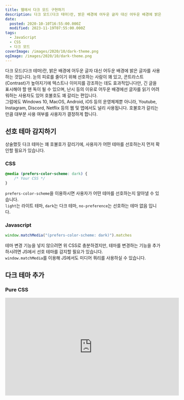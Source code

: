 ```yaml
---
title: 웹에서 다크 모드 구현하기
description: 다크 모드(다크 테마)란, 밝은 배경에 어두운 글자 대신 어두운 배경에 밝은 글자를 사용하는 것입니다. 눈의 피로를 줄이기 위해 선호하는 사람이 꽤 있고, 콘트라스트(Contrast)가 높아지기에 텍스트나 이미지를 강조하는 데도 효과적입니다만, 긴 글을 표시해야 할 땐 독이 될 수 있으며, 난시 등의 이유로 어두운 배경에선 글자를 읽기 어려워하는 사용자도 있어 호불호도 꽤 갈리는 편입니다.그럼에도 Windows 10, MacOS,
date:
  posted: 2020-10-10T16:55:00.000Z
  modified: 2023-11-19T07:55:00.000Z
tags:
  - JavaScript
  - CSS
  - 다크 모드
coverImage: /images/2020/10/dark-theme.png
ogImage: /images/2020/10/dark-theme.png
---
```


다크 모드(다크 테마)란, 밝은 배경에 어두운 글자 대신 어두운 배경에 밝은 글자를 사용하는 것입니다. 눈의 피로를 줄이기 위해 선호하는 사람이 꽤 있고, 콘트라스트(Contrast)가 높아지기에 텍스트나 이미지를 강조하는 데도 효과적입니다만, 긴 글을 표시해야 할 땐 독이 될 수 있으며, 난시 등의 이유로 어두운 배경에선 글자를 읽기 어려워하는 사용자도 있어 호불호도 꽤 갈리는 편입니다.  
그럼에도 Windows 10, MacOS, Android, iOS 등의 운영체제뿐 아니라, Youtube, Instagram, Discord, Netflix 등의 웹 및 앱에서도 널리 사용됩니다. 호불호가 갈리는 만큼 대부분 사용 여부를 사용자가 결정하게 합니다.

## 선호 테마 감지하기

상술했듯 다크 테마는 꽤 호불호가 갈리기에, 사용자가 어떤 테마를 선호하는지 먼저 확인할 필요가 있습니다.

### CSS

```css
@media (prefers-color-scheme: dark) {
    /* Your CSS */
}
```

`prefers-color-scheme`을 이용하시면 사용자가 어떤 테마를 선호하는지 알아낼 수 있습니다.  
`light`는 라이트 테마, `dark`는 다크 테마, `no-preference`는 선호하는 테마 없음 입니다.

### Javascript

```js
window.matchMedia("(prefers-color-scheme: dark)").matches
```

테마 변경 기능을 넣지 않으려면 위 CSS로 충분하겠지만, 테마를 변경하는 기능을 추가하시려면 JS에서 선호 테마를 감지할 필요가 있습니다.  
`window.matchMedia`를 이용해 JS에서도 미디어 쿼리를 사용하실 수 있습니다.

## 다크 테마 추가

### Pure CSS

<iframe allowfullscreen="true" frameborder="0" width="560" height="315" src="https://codepen.io/marshall-ku/embed/MWewWwL?default-tab=result" title="Pure CSS Dark Theme" loading="lazy" />

테마를 변경하지 않고 시스템 테마만 따르려면 CSS로만 작업하셔도 충분합니다.

```css
a {
    color: #0000ee;
}

@media (prefers-color-scheme: dark) {
    body {
        background: #121212;
        color: #bbb;
    }

    a {
        color: #3ea6ff;
    }
}
```

CSS는 스타일이 겹치면 더 아래에 있는 걸 적용하기 때문에, 반드시 다크 테마의 스타일이 아래로 오게만 해주시면 됩니다.

### Class

<iframe allowfullscreen="true" frameborder="0" width="560" height="315" src="https://codepen.io/marshall-ku/embed/vYKOEXz?default-tab=result" title="Dark Theme with html class" loading="lazy" />

```js
if (window.matchMedia("(prefers-color-scheme: dark)").matches) {
    document.documentElement.classList.add("dark");
}
```

사용자가 다크 테마를 사용하면 `html`(body도 무관)에 dark란 class를 추가하게 했습니다.

이 스크립트를 `body` 태그가 끝나는 지점 앞에 추가하면 렌더링을 차단하진 않지만, 사용자가 다크 테마를 사용해도 스크립트를 불러오기 전까진 밝은 배경이 보일 겁니다.  
`head` 태그 내부에 추가하면 밝은 배경은 보이지 않지만, 렌더링을 차단합니다.

```css
html {
    color: #343434;
}

html.dark {
    background: #121212;
    color: #bbb;
}

html.dark a {
    color: #3ea6ff;
}
```

CSS는 Pure CSS로 작성한 것과 크게 다르지 않지만

```js
document.getElementById("toggleTheme").addEventListener("click", () => {
    document.documentElement.classList.toggle("dark");
});
```

`button#toggleTheme`을 추가하시고 위 스크립트를 추가하시면 이제 라이트와 다크 테마를 토글할 수 있게 되었습니다.

### CSS 변수

<iframe allowfullscreen="true" frameborder="0" width="560" height="315" src="https://codepen.io/marshall-ku/embed/vYKOEXz?default-tab=result" title="Dark Theme with CSS variables" loading="lazy" />

위의 `html` class를 토글한 것과 똑같이 `html`의 class를 토글하지만,

```css
html {
    --bg-color: #fff;
    --text-color: #343434;
    --link-color: #0000ee;
}

html.dark {
    --bg-color: #121212;
    --text-color: #bbb;
    --link-color: #3ea6ff;
}

body {
    background: var(--bg-color);
    color: var(--text-color);
}

a {
    color: var(--link-color);
}
```

CSS 변수를 이용해 `html`에 색상 값을 선언해두고, `body`와 `a` 태그의 스타일은 한 번씩만 작성했습니다.

지금은 워낙 HTML과 CSS가 간단해 위 CSS보다 길어졌지만, 이들이 복잡해지면 복잡해질수록 이 방법이 편하실 겁니다.

하나 안타까운 건, 굉장히 오래된 브라우저는 CSS 변수를 지원하지 않는단 것입니다. (참고 : [Can I Use](https://caniuse.com/?search=css%20variables))

## 선호 테마 저장하기

페이지를 불러올 때마다 선호하는 테마를 사용하기 위해 버튼을 클릭할 순 없으니, 이를 저장할 차례입니다.  
쿠키, localStorage ,IndexedDB 등에 저장하실 수 있습니다만, 쿠키는 이런 정보를 저장하려고 있는 게 아니고, IndexedDB에 넣을 만큼 크지도 않기에, localStorage에 저장하겠습니다.

\* 본문과 크게 관련 없지만, localStorage엔 문자열만 저장할 수 있고, 메인 쓰레드를 차단할 여지도 있기에, 큰 데이터를 다루실 땐 IndexedDB를 이용하시는 걸 추천합니다.

```js
document.getElementById("toggleTheme").addEventListener("click", () => {
    const html = document.documentElement;

    if (html.classList.contains("dark")) {
        html.classList.remove("dark");
        localStorage.setItem("darkTheme", "false");
    } else {
        html.classList.add("dark");
        localStorage.setItem("darkTheme", "true");
    }
});
```

버튼을 클릭할 때, `html`의 class만 토글하지 않고, localStorage에 darkTheme의 활성화 여부를 저장하게 했습니다.

```js
const storedTheme = localStorage.getItem("darkTheme");

if (storedTheme !== null) {
    if (storedTheme === "true") {
        document.documentElement.classList.add("dark");
    }
} else if (window.matchMedia("(prefers-color-scheme: dark)").matches) {
    document.documentElement.classList.add("dark");
}
```

다음에 테마를 확인할 때 localStorage에 저장된 게 있는지 확인을 우선 해주고, 저장된 게 없다면 prefers-color-scheme을 확인하시면 됩니다.

상술한 것과 마찬가지로, 스크립트를 `head` 태그에 넣으시면 렌더링을 차단하지만 다크 테마를 선호하는 사용자가 흰 화면을 볼 일이 없고, `body` 태그가 끝나는 지점에 넣으시면 렌더링을 차단하지 않지만 다크 테마를 선호하는 사용자도 스크립트를 불러오고 실행하기 전까지 흰 화면을 봐야 합니다.

## User Agent 스타일을 위한 메타 태그

사실상 위에서 끝이긴 합니다만, 혹 테마 토글 기능 없이 시스템의 테마를 따르면서 웹사이트를 제작하시려면 추가하시는 게 좋은 메타 태그입니다.  
아무것도 하지 않아도 브라우저에서 추가하는 CSS(User Agent Stylesheet)가 시스템의 테마에 맞게 조정됩니다.

```html
<meta name="color-scheme" content="dark light" />
```

![color-scheme 메타 태그](/images/2020/10/color-scheme-meta.png)

메타 태그 없음(좌) / 메타 태그 있음(우)

CSS는 한 줄도 작성하지 않고 `input[type="text"]`와 `input[type="radio"]` 두 개만 추가한 페이지를 iOS 사파리에서 봤을 때 차이입니다.  
보시는 것처럼 배경색부터, `input`, `button` 등의 요소의 색상을 조정해줍니다.

## 디자인

### 배경색

단순히 다크 테마라고 #000을 넣으시면 보기 상당히 이상한 디자인이 탄생해버립니다.  
Material Theme에선 #121212를 권고하고, 대부분 #121212 \~ #363636 정도 사이를 사용합니다.

### 글자색

마찬가지로 #fff은 너무 밝을 수 있으니, 정말 강조하고 싶은 문구가 아니라면 피하시는 게 좋습니다.  
강조하고 싶은 텍스트엔 #f1f1f1를,  
일반적인 텍스트엔 #bbb를 사용하시는 걸 권장합니다만, 꽤 밝은 글자색을 사용하는 사이트도 많으며, windows 10은 심지어 배경색에 #000, 글자색에 #fff를 사용하기도 합니다.

배경색 #121212를 기준으로, #9f9f9f까지 AAA 레벨을 통과하니 참고해주세요.

### 올바른 색 고르기

![다크 모드 색상](/images/2020/10/saturated-color.png)

보통 다크 테마는 눈을 편하게 하고자 사용하는데, 어두운 배경에 강렬한 색만큼 눈이 피곤한 게 없습니다.  
소이 물 빠진 색이라 불리는 강렬하지 않은 색상을 사용하시는 걸 추천합니다.